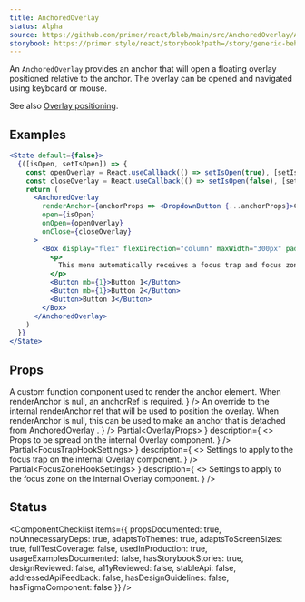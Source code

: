 ```yaml
---
title: AnchoredOverlay
status: Alpha
source: https://github.com/primer/react/blob/main/src/AnchoredOverlay/AnchoredOverlay.tsx
storybook: https://primer.style/react/storybook?path=/story/generic-behaviors-anchoredoverlay--default-portal
---
```


An `AnchoredOverlay` provides an anchor that will open a floating overlay positioned relative to the anchor.
The overlay can be opened and navigated using keyboard or mouse.

See also [Overlay positioning](/Overlay#positioning).

## Examples

```jsx live
<State default={false}>
  {([isOpen, setIsOpen]) => {
    const openOverlay = React.useCallback(() => setIsOpen(true), [setIsOpen])
    const closeOverlay = React.useCallback(() => setIsOpen(false), [setIsOpen])
    return (
      <AnchoredOverlay
        renderAnchor={anchorProps => <DropdownButton {...anchorProps}>Click me to open</DropdownButton>}
        open={isOpen}
        onOpen={openOverlay}
        onClose={closeOverlay}
      >
        <Box display="flex" flexDirection="column" maxWidth="300px" padding={2}>
          <p>
            This menu automatically receives a focus trap and focus zone. Use up/down keys to navigate between buttons
          </p>
          <Button mb={1}>Button 1</Button>
          <Button mb={1}>Button 2</Button>
          <Button>Button 3</Button>
        </Box>
      </AnchoredOverlay>
    )
  }}
</State>
```

## Props

<PropsTable>
  <PropsTableRow
    name="open"
    type="boolean"
    defaultValue="false"
    description="Determines whether the overlay portion of the component should be shown or not."
  />
  <PropsTableRow
    name="onOpen"
    type="(gesture: 'anchor-click' | 'anchor-key-press') => unknown"
    description='A callback that is called whenever the overlay is currently closed and an "open gesture" is detected.'
  />
  <PropsTableRow
    name="onClose"
    type="(gesture: 'anchor-click' | 'click-outside' | 'escape') => unknown"
    description='A callback that is called whenever the overlay is currently open and a "close gesture" is detected.'
  />
  <PropsTableRow
    name="renderAnchor"
    type="<T extends React.HTMLAttributes<HTMLElement>>(props: T) => JSX.Element"
    description={
      <>
        A custom function component used to render the anchor element. When renderAnchor is null, an anchorRef is
        required.
      </>
    }
  />
  <PropsTableRow
    name="anchorRef"
    type="React.RefObject<HTMLElement>"
    description={
      <>
        An override to the internal <InlineCode>renderAnchor</InlineCode> ref that will be used to position the overlay.
        When <InlineCode>renderAnchor</InlineCode> is
        <InlineCode>null</InlineCode>, this can be used to make an anchor that is detached from <InlineCode>
          AnchoredOverlay
        </InlineCode>.
      </>
    }
  />
  <PropsTableRow
    name="side"
    type={`| 'inside-top' 
| 'inside-bottom' 
| 'inside-left' 
| 'inside-right' 
| 'inside-center' 
| 'outside-top' 
| 'outside-bottom' 
| 'outside-left' 
| 'outside-right'`}
    defaultValue="'outside-bottom'"
  />
  <PropsTableRow name="align" type="'start' | 'center' | 'end'" defaultValue="'start'" />
  <PropsTableRow
    name="overlayProps"
    type={
      <>
        Partial&lt;<Link href="/Overlay#props">OverlayProps</Link>&gt;
      </>
    }
    description={
      <>
        Props to be spread on the internal <InlineCode>Overlay</InlineCode> component.
      </>
    }
  />
  <PropsTableRow
    name="focusTrapSettings"
    type={
      <>
        Partial&lt;<Link href="/focusTrap#focustraphooksettings-interface">FocusTrapHookSettings</Link>&gt;
      </>
    }
    description={
      <>
        Settings to apply to the focus trap on the internal <InlineCode>Overlay</InlineCode> component.
      </>
    }
  />
  <PropsTableRow
    name="focusZoneSettings"
    type={
      <>
        Partial&lt;<Link href="/focusZone#focuszonehooksettings-interface">FocusZoneHookSettings</Link>&gt;
      </>
    }
    description={
      <>
        Settings to apply to the focus zone on the internal <InlineCode>Overlay</InlineCode> component.
      </>
    }
  />
</PropsTable>

## Status

<ComponentChecklist
  items={{
    propsDocumented: true,
    noUnnecessaryDeps: true,
    adaptsToThemes: true,
    adaptsToScreenSizes: true,
    fullTestCoverage: false,
    usedInProduction: true,
    usageExamplesDocumented: false,
    hasStorybookStories: true,
    designReviewed: false,
    a11yReviewed: false,
    stableApi: false,
    addressedApiFeedback: false,
    hasDesignGuidelines: false,
    hasFigmaComponent: false
  }}
/>
